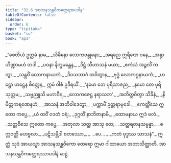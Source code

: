 ```yaml
---
title: "32.6 အာသနသန္ထဝိကတ္ထေရအပဒါန"
tableOfContents: false
sidebar:
  order: 6
type: "tipitaka"
basket: "su"
book: "ap1"
---
```



<DynamicBreadcrumb />

<Division number="26" book="ap1" e="ch" v="20" p="290">

<Paragraph number="3541" type="verses" book="ap1">
_“စေတိယံ ဥတ္တမံ နာမ,_  
_သိခိနော လောကဗန္ဓုနော;_  
_အရညေ ဣရီဏေ ဝနေ,_  
_အန္ဓာဟိဏ္ဍာမဟံ တဒါ._  

</Paragraph>

</Division>
<Division number="27" book="ap1" e="ch" v="20" p="290">

<Paragraph number="3542" type="verses" book="ap1">
_ပဝနာ နိက္ခမန္တေန,_  
_ဒိဋ္ဌံ သီဟာသနံ မယာ;_  
_ဧကံသံ အဉ္ဇလိံ ကတွာ,_  
_သန္ထဝိံ လောကနာယကံ._  

</Paragraph>

</Division>
<Division number="28" book="ap1" e="ch" v="20" p="291">

<Paragraph number="3543" type="verses" book="ap1">
_ဒိဝသဘာဂံ ထဝိတွာန,_  
_ဗုဒ္ဓံ လောကဂ္ဂနာယကံ;_  
_ဟဋ္ဌော ဟဋ္ဌေန စိတ္တေန,_  
ဣမံ ဝါစံ ဥဒီရယိံ._  

</Paragraph>

</Division>
<Division number="29" book="ap1" e="ch" v="20" p="291">

<Paragraph number="3544" type="verses" book="ap1">
_‘နမော တေ ပုရိသာဇည,_  
_နမော တေ ပုရိသုတ္တမ;_  
_သဗ္ဗညူသိ မဟာဝီရ,_  
_လောကဇေဋ္ဌ နရာသဘ’._  

</Paragraph>

</Division>
<Division number="30" book="ap1" e="ch" v="20" p="291">

<Paragraph number="3545" type="verses" book="ap1">
_အဘိတ္ထဝိတွာ သိခိနံ,_  
_နိမိတ္တကရဏေနဟံ;_  
_အာသနံ အဘိဝါဒေတွာ,_  
_ပက္ကာမိံ ဥတ္တရာမုခေါ._  

</Paragraph>

</Division>
<Division number="31" book="ap1" e="ch" v="20" p="291">

<Paragraph number="3546" type="verses" book="ap1">
_ဧကတ္တိံသေ ဣတော ကပ္ပေ,_  
_ယံ ထဝိံ ဝဒတံ ဝရံ;_  
_ဒုဂ္ဂတိံ နာဘိဇာနာမိ,_  
_ထောမနာယ ဣဒံ ဖလံ._  

</Paragraph>

</Division>
<Division number="32" book="ap1" e="ch" v="20" p="291">

<Paragraph number="3547" type="verses" book="ap1">
_သတ္တဝီသေ ဣတော ကပ္ပေ,_  
_အတုလာ သတ္တ အာသု တေ;_  
_သတ္တရတနသမ္ပန္နာ,_  
_စက္ကဝတ္တီ မဟဗ္ဗလာ._  

</Paragraph>

</Division>
<Division number="33" book="ap1" e="ch" v="20" p="291">

<Paragraph number="3548" type="verses" book="ap1">
_ပဋိသမ္ဘိဒါ စတဿော,_  
_ …ပေ… _  
_ကတံ ဗုဒ္ဓဿ သာသနံ”._  

</Paragraph>

<Paragraph number="3549" book="ap1">
ဣတ္ထံ သုဒံ အာယသ္မာ အာသနသန္ထဝိကော ထေရော ဣမာ ဂါထာယော အဘာသိတ္ထာတိ.

</Paragraph>
</Division>

<Paragraph number="3550" type="center" book="ap1">
အာသနသန္ထဝိကတ္ထေရဿာပဒါနံ ဆဋ္ဌံ.
</Paragraph>